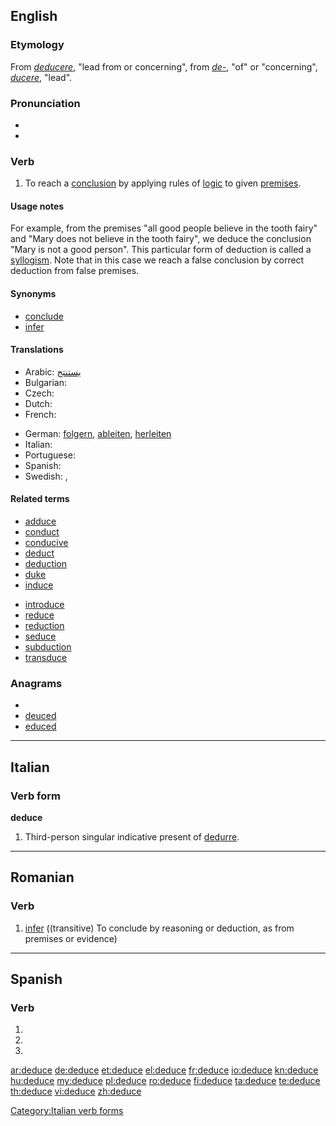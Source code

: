 ==English==

===Etymology===
From {{etyl|la}} ''[[deducere]]'', "lead from or concerning", from ''[[de-]]'', "of" or "concerning", ''[[ducere]]'', "lead".

===Pronunciation===
* {{audio|en-us-deduce.ogg|Audio (US)}}
* {{rhymes|uːs}}

===Verb===
{{en-verb|deduces|deducing|deduced|deduced}}

# {{context|intransitive|followed by '''that'''}} To reach a [[conclusion]] by applying rules of [[logic]] to given [[premises]].

====Usage notes====
For example, from the premises "all good people believe in the tooth fairy" and "Mary does not believe in the tooth fairy", we deduce the conclusion "Mary is not a good person". This particular form of deduction is called a [[syllogism]].
Note that in this case we reach a false conclusion by correct deduction from false premises.

====Synonyms====
* [[conclude]]
* [[infer]]

====Translations====
{{trans-top|to deduce}}
* Arabic: [[يستنتج]]
* Bulgarian: {{t|bg|заключавам}}
* Czech: {{t-|cs|vyvodit}}
* Dutch: {{t|nl|Afleiden}}
* French: {{t+|fr|déduire}}
{{trans-mid}}
* German: [[folgern]], [[ableiten]], [[herleiten]]
* Italian: {{t+|it|dedurre}}
* Portuguese: {{t+|pt|deduzir}}
* Spanish: {{t+|es|deducir}}
* Swedish: {{t-|sv|deducera}}, {{t+|sv|härleda}}
{{trans-bottom}}

====Related terms====
{{rel-top|terms related to "deduce"}}
* [[adduce]]
* [[conduct]]
* [[conducive]]
* [[deduct]]
* [[deduction]]
* [[duke]]
* [[induce]]
{{rel-mid}}
* [[introduce]]
* [[reduce]]
* [[reduction]]
* [[seduce]]
* [[subduction]]
* [[transduce]]
{{rel-bottom}}

===Anagrams===
* {{alphagram|cddeeu}}
* [[deuced#English|deuced]]
* [[educed#English|educed]]

----

==Italian==

===Verb form===
'''deduce'''

# Third-person singular indicative present of [[dedurre]].

[[Category:Italian verb forms]]

----

==Romanian==

===Verb===
{{infl|ro|verb}}

# [[infer]] ((transitive) To conclude by reasoning or deduction, as from premises or evidence)

{{tbot entry|Romanian|infer|2010|July|ro}}

----

==Spanish==

===Verb===
{{es-verb-form|deducir}}

# {{es-verb form of|ending=ir|mood=imperative|sense=affirmative|pers=2|formal=no|number=singular|[[deducir]]}}
# {{es-verb form of|ending=ir|mood=indicative|tense=present|pers=2|formal=yes|number=singular|[[deducir]]}}
# {{es-verb form of|ending=ir|mood=indicative|tense=present|pers=3|number=singular|[[deducir]]}}

[[ar:deduce]]
[[de:deduce]]
[[et:deduce]]
[[el:deduce]]
[[fr:deduce]]
[[io:deduce]]
[[kn:deduce]]
[[hu:deduce]]
[[my:deduce]]
[[pl:deduce]]
[[ro:deduce]]
[[fi:deduce]]
[[ta:deduce]]
[[te:deduce]]
[[th:deduce]]
[[vi:deduce]]
[[zh:deduce]]